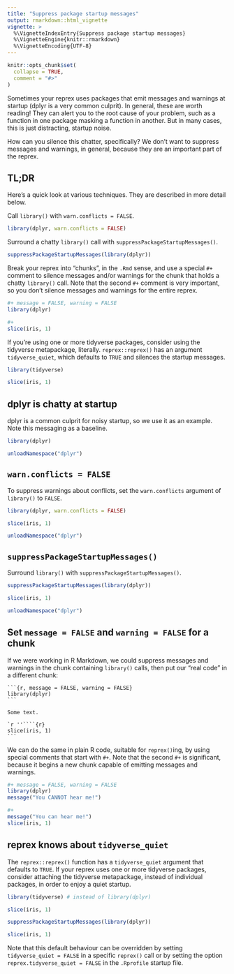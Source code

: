 ```yaml
---
title: "Suppress package startup messages"
output: rmarkdown::html_vignette
vignette: >
  %\VignetteIndexEntry{Suppress package startup messages}
  %\VignetteEngine{knitr::rmarkdown}
  %\VignetteEncoding{UTF-8}
---
```


```r
knitr::opts_chunk$set(
  collapse = TRUE,
  comment = "#>"
)
```

Sometimes your reprex uses packages that emit messages and warnings at startup (dplyr is a very common culprit). In general, these are worth reading! They can alert you to the root cause of your problem, such as a function in one package masking a function in another. But in many cases, this is just distracting, startup noise.

How can you silence this chatter, specifically? We don't want to suppress messages and warnings, in general, because they are an important part of the reprex.

## TL;DR

Here's a quick look at various techniques. They are described in more detail below.

Call `library()` with `warn.conflicts = FALSE`.

```r
library(dplyr, warn.conflicts = FALSE)
```

Surround a chatty `library()` call with `suppressPackageStartupMessages()`.

```r
suppressPackageStartupMessages(library(dplyr))
```

Break your reprex into "chunks", in the `.Rmd` sense, and use a special `#+` comment to silence messages and/or warnings for the chunk that holds a chatty `library()` call. Note that the second `#+` comment is very important, so you don't silence messages and warnings for the entire reprex.

```r
#+ message = FALSE, warning = FALSE
library(dplyr)

#+
slice(iris, 1)
```

If you're using one or more tidyverse packages, consider using the tidyverse metapackage, literally. `reprex::reprex()` has an argument `tidyverse_quiet`, which defaults to `TRUE` and silences the startup messages.

```r
library(tidyverse)

slice(iris, 1)
```

## dplyr is chatty at startup

dplyr is a common culprit for noisy startup, so we use it as an example. Note this messaging as a baseline.

```r
library(dplyr)
```

```r
unloadNamespace("dplyr")
```

## `warn.conflicts = FALSE`

To suppress warnings about conflicts, set the `warn.conflicts` argument of `library()` to `FALSE`.

```r
library(dplyr, warn.conflicts = FALSE)

slice(iris, 1)
```

```r
unloadNamespace("dplyr")
```

## `suppressPackageStartupMessages()`

Surround `library()` with `suppressPackageStartupMessages()`.

```r
suppressPackageStartupMessages(library(dplyr))

slice(iris, 1)
```

```r
unloadNamespace("dplyr")
```

## Set `message = FALSE` and `warning = FALSE` for a chunk

If we were working in R Markdown, we could suppress messages and warnings in the chunk containing `library()` calls, then put our "real code" in a different chunk:

<pre><code>```{r, message = FALSE, warning = FALSE}  
library(dplyr)  
```

Some text.

`r ''````{r}     
slice(iris, 1)
```</code></pre>

We can do the same in plain R code, suitable for `reprex()`ing, by using special comments that start with `#+`. Note that the second `#+` is significant, because it begins a new chunk capable of emitting messages and warnings.


```r
#+ message = FALSE, warning = FALSE
library(dplyr)
message("You CANNOT hear me!")

#+ 
message("You can hear me!")
slice(iris, 1)
```

## reprex knows about `tidyverse_quiet`

The `reprex::reprex()` function has a `tidyverse_quiet` argument that defaults to `TRUE`. If your reprex uses one or more tidyverse packages, consider attaching the tidyverse metapackage, instead of individual packages, in order to enjoy a quiet startup.

<!-- faking this so I don't have to install tidyverse just for pkgdown -->
```r
library(tidyverse) # instead of library(dplyr)

slice(iris, 1)
```

```r
suppressPackageStartupMessages(library(dplyr))

slice(iris, 1)
```

Note that this default behaviour can be overridden by setting `tidyverse_quiet = FALSE` in a specific `reprex()` call or by setting the option `reprex.tidyverse_quiet = FALSE` in the `.Rprofile` startup file.
